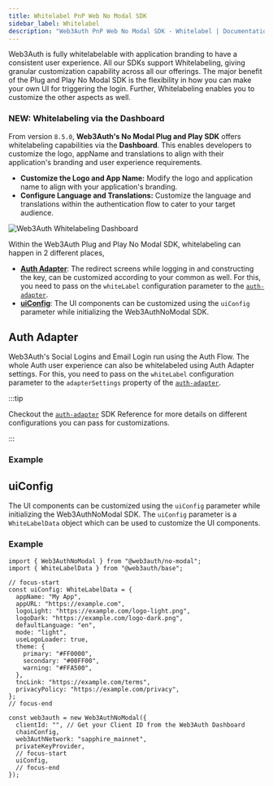 ```yaml
---
title: Whitelabel PnP Web No Modal SDK
sidebar_label: Whitelabel
description: "Web3Auth PnP Web No Modal SDK - Whitelabel | Documentation - Web3Auth"
---
```



Web3Auth is fully whitelabelable with application branding to have a consistent user experience. All
our SDKs support Whitelabeling, giving granular customization capability across all our offerings.
The major benefit of the Plug and Play No Modal SDK is the flexibility in how you can make your own
UI for triggering the login. Further, Whitelabeling enables you to customize the other aspects as
well.

<GrowthPlanNote />

### NEW: Whitelabeling via the Dashboard

From version `8.5.0`, **Web3Auth's No Modal Plug and Play SDK** offers whitelabeling capabilities
via the **Dashboard**. This enables developers to customize the logo, appName and translations to
align with their application's branding and user experience requirements.

- **Customize the Logo and App Name:** Modify the logo and application name to align with your
  application's branding.
- **Configure Language and Translations:** Customize the language and translations within the
  authentication flow to cater to your target audience.

![Web3Auth Whitelabeling Dashboard](/images/whitelabel/whitelabel-dashboard.gif)

Within the Web3Auth Plug and Play No Modal SDK, whitelabeling can happen in 2 different places,

- [**Auth Adapter**](#auth-adapter): The redirect screens while logging in and constructing the key,
  can be customized according to your common as well. For this, you need to pass on the `whiteLabel`
  configuration parameter to the [`auth-adapter`](/sdk/pnp/web/adapters/auth).
- [**uiConfig**](/sdk/pnp/web/no-modal/initialize#whitelabeling): The UI components can be
  customized using the `uiConfig` parameter while initializing the Web3AuthNoModal SDK.

<AuthWhiteLabelConfig />

<WhiteLabelShowcase />

## Auth Adapter

Web3Auth's Social Logins and Email Login run using the Auth Flow. The whole Auth user experience can
also be whitelabeled using Auth Adapter settings. For this, you need to pass on the `whiteLabel`
configuration parameter to the `adapterSettings` property of the
[`auth-adapter`](/sdk/pnp/web/adapters/auth).

:::tip

Checkout the [`auth-adapter`](/sdk/pnp/web/adapters/auth) SDK Reference for more details on
different configurations you can pass for customizations.

:::

### Example

<AuthWhiteLabelExample />

## uiConfig

The UI components can be customized using the `uiConfig` parameter while initializing the
Web3AuthNoModal SDK. The `uiConfig` parameter is a `WhiteLabelData` object which can be used to
customize the UI components.

### Example

```tsx
import { Web3AuthNoModal } from "@web3auth/no-modal";
import { WhiteLabelData } from "@web3auth/base";

// focus-start
const uiConfig: WhiteLabelData = {
  appName: "My App",
  appURL: "https://example.com",
  logoLight: "https://example.com/logo-light.png",
  logoDark: "https://example.com/logo-dark.png",
  defaultLanguage: "en",
  mode: "light",
  useLogoLoader: true,
  theme: {
    primary: "#FF0000",
    secondary: "#00FF00",
    warning: "#FFA500",
  },
  tncLink: "https://example.com/terms",
  privacyPolicy: "https://example.com/privacy",
};
// focus-end

const web3auth = new Web3AuthNoModal({
  clientId: "", // Get your Client ID from the Web3Auth Dashboard
  chainConfig,
  web3AuthNetwork: "sapphire_mainnet",
  privateKeyProvider,
  // focus-start
  uiConfig,
  // focus-end
});
```
